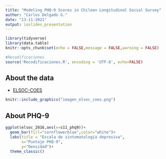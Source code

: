 ```yaml
---
title: "Modeling PHQ-9 Scores in Chilean Longitudinal Social Survey"
author: "Carlos Delgado G."
date: "13-11-2021"
output: ioslides_presentation
---
```




```r
library(tidyverse)
library(data.table)
knitr::opts_chunk$set(echo = FALSE,message = FALSE,warning = FALSE)
```

```r
#Recodificaciones
source('Recodificaciones.R', encoding = 'UTF-8', echo=FALSE)


```

## About the data

- [ELSOC-COES](https://coes.cl/encuesta-panel/)

```r
knitr::include_graphics("imagen_elsoc_coes.png")
```

## About PHQ-9

```r
ggplot(elsoc_2016,aes(x=s11_phq9))+
  geom_bar(fill="cornflowerblue",color="white")+
  labs(title = "Escala de sintomatología depresiva",
       x="Puntaje PHQ-9",
       y="Densidad")+
  theme_classic()
```


